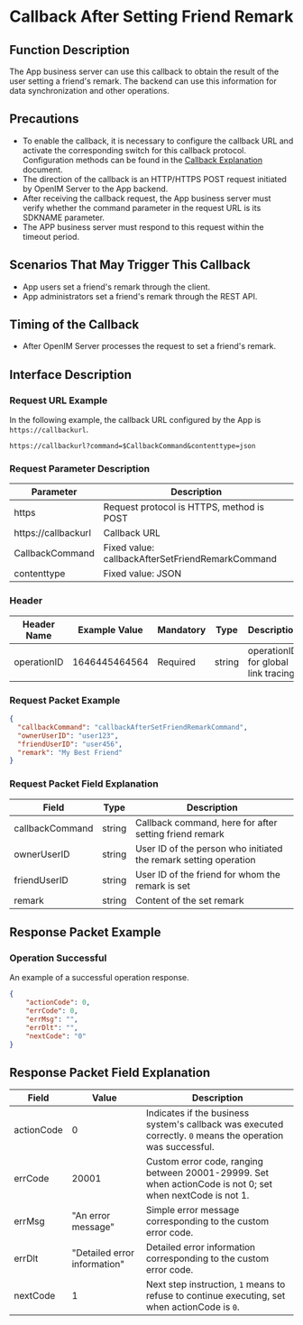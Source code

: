 # Callback After Setting Friend Remark

## Function Description
The App business server can use this callback to obtain the result of the user setting a friend's remark. The backend can use this information for data synchronization and other operations.

## Precautions
- To enable the callback, it is necessary to configure the callback URL and activate the corresponding switch for this callback protocol. Configuration methods can be found in the [Callback Explanation](../introduction) document.
- The direction of the callback is an HTTP/HTTPS POST request initiated by OpenIM Server to the App backend.
- After receiving the callback request, the App business server must verify whether the command parameter in the request URL is its SDKNAME parameter.
- The APP business server must respond to this request within the timeout period.

## Scenarios That May Trigger This Callback
- App users set a friend's remark through the client.
- App administrators set a friend's remark through the REST API.

## Timing of the Callback
- After OpenIM Server processes the request to set a friend's remark.

## Interface Description

### Request URL Example
In the following example, the callback URL configured by the App is `https://callbackurl`.
```plaintext
https://callbackurl?command=$CallbackCommand&contenttype=json
```

### Request Parameter Description

| Parameter            | Description                                          |
|----------------------|------------------------------------------------------|
| https               | Request protocol is HTTPS, method is POST            |
| https://callbackurl | Callback URL                                         |
| CallbackCommand     | Fixed value: callbackAfterSetFriendRemarkCommand     |
| contenttype         | Fixed value: JSON                                    |

### Header
| Header Name | Example Value | Mandatory | Type   | Description                         |
|-------------|---------------|-----------|--------|-------------------------------------|
| operationID | 1646445464564 | Required  | string | operationID for global link tracing |

### Request Packet Example
```json
{
  "callbackCommand": "callbackAfterSetFriendRemarkCommand",
  "ownerUserID": "user123",
  "friendUserID": "user456",
  "remark": "My Best Friend"
}
```

### Request Packet Field Explanation

| Field           | Type    | Description                               |
|-----------------|---------|-------------------------------------------|
| callbackCommand | string  | Callback command, here for after setting friend remark |
| ownerUserID     | string  | User ID of the person who initiated the remark setting operation |
| friendUserID    | string  | User ID of the friend for whom the remark is set |
| remark          | string  | Content of the set remark                 |

## Response Packet Example

### Operation Successful
An example of a successful operation response.

```json
{
    "actionCode": 0,
    "errCode": 0,
    "errMsg": "",
    "errDlt": "",
    "nextCode": "0"
}
```

## Response Packet Field Explanation

| Field      | Value  | Description                                              |
|------------|--------|----------------------------------------------------------|
| actionCode | 0      | Indicates if the business system's callback was executed correctly. `0` means the operation was successful. |
| errCode    | 20001  | Custom error code, ranging between 20001-29999. Set when actionCode is not 0; set when nextCode is not 1. |
| errMsg     | "An error message" | Simple error message corresponding to the custom error code. |
| errDlt     | "Detailed error information" | Detailed error information corresponding to the custom error code. |
| nextCode   | 1      | Next step instruction, `1` means to refuse to continue executing, set when actionCode is `0`. |